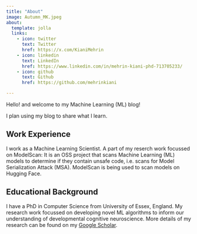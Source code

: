 ```yaml
---
title: "About"
image: Autumn_MK.jpeg
about:
  template: jolla
  links:
    - icon: twitter
      text: Twitter
      href: https://x.com/KianiMehrin
    - icon: linkedin
      text: LinkedIn
      href: https://www.linkedin.com/in/mehrin-kiani-phd-713705233/
    - icon: github
      text: Github
      href: https://github.com/mehrinkiani

---
```


Hello! and welcome to my Machine Learning (ML) blog! 

I plan using my blog to share what I learn. 

## Work Experience
I work as a Machine Learning Scientist. A part of my reserch work focussed on ModelScan: It is an OSS project that scans Machine Learning (ML) models to determine if they contain unsafe code, i.e. scans for Model Serialization Attack (MSA). ModelScan is being used to scan models on Hugging Face. 

## Educational Background
I have a PhD in Computer Science from University of Essex, England. My research work focussed on developing novel ML algorithms to inform our understanding of developmental cognitive neuroscience. More details of my research can be found on my [Google Scholar](https://scholar.google.com/citations?user=gqvfKwgAAAAJ&hl=en).
